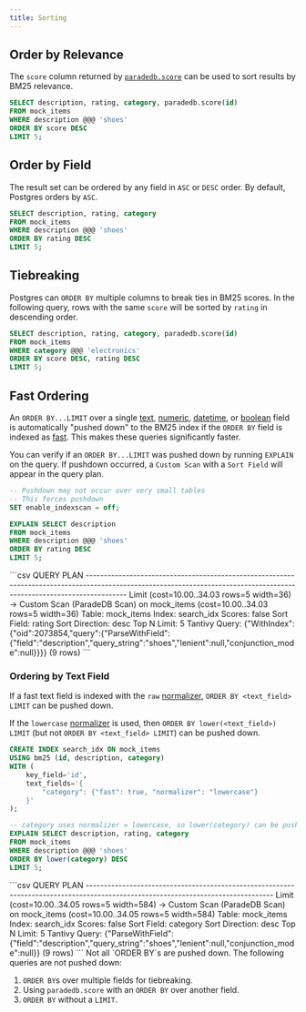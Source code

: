 ```yaml
---
title: Sorting
---
```


## Order by Relevance

The `score` column returned by [`paradedb.score`](/documentation/full-text/scoring) can be used to sort results by
BM25 relevance.

```sql
SELECT description, rating, category, paradedb.score(id)
FROM mock_items
WHERE description @@@ 'shoes'
ORDER BY score DESC
LIMIT 5;
```

## Order by Field

The result set can be ordered by any field in `ASC` or `DESC` order. By default, Postgres orders by `ASC`.

```sql
SELECT description, rating, category
FROM mock_items
WHERE description @@@ 'shoes'
ORDER BY rating DESC
LIMIT 5;
```

## Tiebreaking

Postgres can `ORDER BY` multiple columns to break ties in BM25 scores. In the following query, rows with the same
`score` will be sorted by `rating` in descending order.

```sql
SELECT description, rating, category, paradedb.score(id)
FROM mock_items
WHERE category @@@ 'electronics'
ORDER BY score DESC, rating DESC
LIMIT 5;
```

## Fast Ordering

An `ORDER BY...LIMIT` over a single [text](/documentation/indexing/create_index#text-fields), [numeric](/documentation/indexing/create_index#numeric-fields),
[datetime](/documentation/indexing/create_index#datetime-fields), or [boolean](/documentation/indexing/create_index#boolean-fields) field is automatically "pushed down"
to the BM25 index if the `ORDER BY` field is indexed as [fast](/documentation/indexing/fast_fields). This makes these queries significantly faster.

You can verify if an `ORDER BY...LIMIT` was pushed down by running `EXPLAIN` on the query. If pushdown occurred, a `Custom Scan` with a
`Sort Field` will appear in the query plan.

```sql
-- Pushdown may not occur over very small tables
-- This forces pushdown
SET enable_indexscan = off;

EXPLAIN SELECT description
FROM mock_items
WHERE description @@@ 'shoes'
ORDER BY rating DESC
LIMIT 5;
```

<Accordion title="Expected Response">
```csv
                                                                              QUERY PLAN
-----------------------------------------------------------------------------------------------------------------------------------------------------------------------
 Limit  (cost=10.00..34.03 rows=5 width=36)
   ->  Custom Scan (ParadeDB Scan) on mock_items  (cost=10.00..34.03 rows=5 width=36)
         Table: mock_items
         Index: search_idx
         Scores: false
            Sort Field: rating
            Sort Direction: desc
            Top N Limit: 5
         Tantivy Query: {"WithIndex":{"oid":2073854,"query":{"ParseWithField":{"field":"description","query_string":"shoes","lenient":null,"conjunction_mode":null}}}}
(9 rows)
```
</Accordion>

### Ordering by Text Field

If a fast text field is indexed with the `raw` [normalizer](/documentation/indexing/fast_fields#normalizers), `ORDER BY <text_field> LIMIT` can be pushed down.

If the `lowercase` [normalizer](/documentation/indexing/fast_fields#normalizers) is used, then `ORDER BY lower(<text_field>) LIMIT` (but not `ORDER BY <text_field> LIMIT`)
can be pushed down.

```sql
CREATE INDEX search_idx ON mock_items
USING bm25 (id, description, category)
WITH (
    key_field='id',
    text_fields='{
        "category": {"fast": true, "normalizer": "lowercase"}
    }'
);

-- category uses normalizer = lowercase, so lower(category) can be pushed down
EXPLAIN SELECT description, rating, category
FROM mock_items
WHERE description @@@ 'shoes'
ORDER BY lower(category) DESC
LIMIT 5;
```

<Accordion title="Expected Response">
```csv
                                                           QUERY PLAN
---------------------------------------------------------------------------------------------------------------------------------
 Limit  (cost=10.00..34.05 rows=5 width=584)
   ->  Custom Scan (ParadeDB Scan) on mock_items  (cost=10.00..34.05 rows=5 width=584)
         Table: mock_items
         Index: search_idx
         Scores: false
            Sort Field: category
            Sort Direction: desc
            Top N Limit: 5
         Tantivy Query: {"ParseWithField":{"field":"description","query_string":"shoes","lenient":null,"conjunction_mode":null}}
(9 rows)
```
</Accordion>

<Note>
Not all `ORDER BY`s are pushed down. The following queries are not pushed down:

1. `ORDER BY`s over multiple fields for tiebreaking.
2. Using `paradedb.score` with an `ORDER BY` over another field.
3. `ORDER BY` without a `LIMIT`.
</Note>
